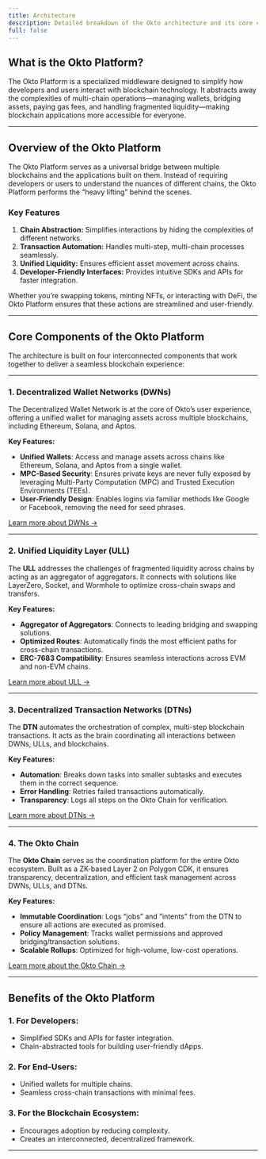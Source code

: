 ```yaml
---
title: Architecture
description: Detailed breakdown of the Okto architecture and its core components
full: false
---
```


## What is the Okto Platform?

The Okto Platform is a specialized middleware designed to simplify how developers and users interact with blockchain technology. It abstracts away the complexities of multi-chain operations—managing wallets, bridging assets, paying gas fees, and handling fragmented liquidity—making blockchain applications more accessible for everyone. 

<FullscreenImage 
  src="/images/Okto-Infra.png" 
  alt="Architecture" 
  className="w-full md:w-auto max-w-full rounded-lg shadow-md" 
/>

---

## Overview of the Okto Platform

The Okto Platform serves as a universal bridge between multiple blockchains and the applications built on them. Instead of requiring developers or users to understand the nuances of different chains, the Okto Platform performs the “heavy lifting” behind the scenes.

### Key Features

1. **Chain Abstraction:** Simplifies interactions by hiding the complexities of different networks.
2. **Transaction Automation:** Handles multi-step, multi-chain processes seamlessly.
3. **Unified Liquidity:** Ensures efficient asset movement across chains.
4. **Developer-Friendly Interfaces:** Provides intuitive SDKs and APIs for faster integration.

Whether you’re swapping tokens, minting NFTs, or interacting with DeFi, the Okto Platform ensures that these actions are streamlined and user-friendly.

---

## Core Components of the Okto Platform

The architecture is built on four interconnected components that work together to deliver a seamless blockchain experience:

---

### 1. **Decentralized Wallet Networks (DWNs)**

The Decentralized Wallet Network is at the core of Okto’s user experience, offering a unified wallet for managing assets across multiple blockchains, including Ethereum, Solana, and Aptos.

**Key Features:**
- **Unified Wallets**: Access and manage assets across chains like Ethereum, Solana, and Aptos from a single wallet.
- **MPC-Based Security**: Ensures private keys are never fully exposed by leveraging Multi-Party Computation (MPC) and Trusted Execution Environments (TEEs).
- **User-Friendly Design**: Enables logins via familiar methods like Google or Facebook, removing the need for seed phrases.

[Learn more about DWNs →](./dwn)

---

### 2. **Unified Liquidity Layer (ULL)**

The **ULL** addresses the challenges of fragmented liquidity across chains by acting as an aggregator of aggregators. It connects with solutions like LayerZero, Socket, and Wormhole to optimize cross-chain swaps and transfers.

**Key Features:**
- **Aggregator of Aggregators**: Connects to leading bridging and swapping solutions.
- **Optimized Routes**: Automatically finds the most efficient paths for cross-chain transactions.
- **ERC-7683 Compatibility**: Ensures seamless interactions across EVM and non-EVM chains.

[Learn more about ULL →](./ull)

---

### 3. **Decentralized Transaction Networks (DTNs)**

The **DTN** automates the orchestration of complex, multi-step blockchain transactions. It acts as the brain coordinating all interactions between DWNs, ULLs, and blockchains.

**Key Features:**
- **Automation**: Breaks down tasks into smaller subtasks and executes them in the correct sequence.
- **Error Handling**: Retries failed transactions automatically.
- **Transparency**: Logs all steps on the Okto Chain for verification.

[Learn more about DTNs →](./dtn)

---

### 4. **The Okto Chain**

The **Okto Chain** serves as the coordination platform for the entire Okto ecosystem. Built as a ZK-based Layer 2 on Polygon CDK, it ensures transparency, decentralization, and efficient task management across DWNs, ULLs, and DTNs.

**Key Features:**
- **Immutable Coordination**: Logs “jobs” and “intents” from the DTN to ensure all actions are executed as promised.
- **Policy Management**: Tracks wallet permissions and approved bridging/transaction solutions.
- **Scalable Rollups**: Optimized for high-volume, low-cost operations.

[Learn more about the Okto Chain →](./okto-chain)

---

## Benefits of the Okto Platform

### 1. For Developers:

- Simplified SDKs and APIs for faster integration.
- Chain-abstracted tools for building user-friendly dApps.

### 2. For End-Users:

- Unified wallets for multiple chains.
- Seamless cross-chain transactions with minimal fees.

### 3. For the Blockchain Ecosystem:

- Encourages adoption by reducing complexity.
- Creates an interconnected, decentralized framework.

---